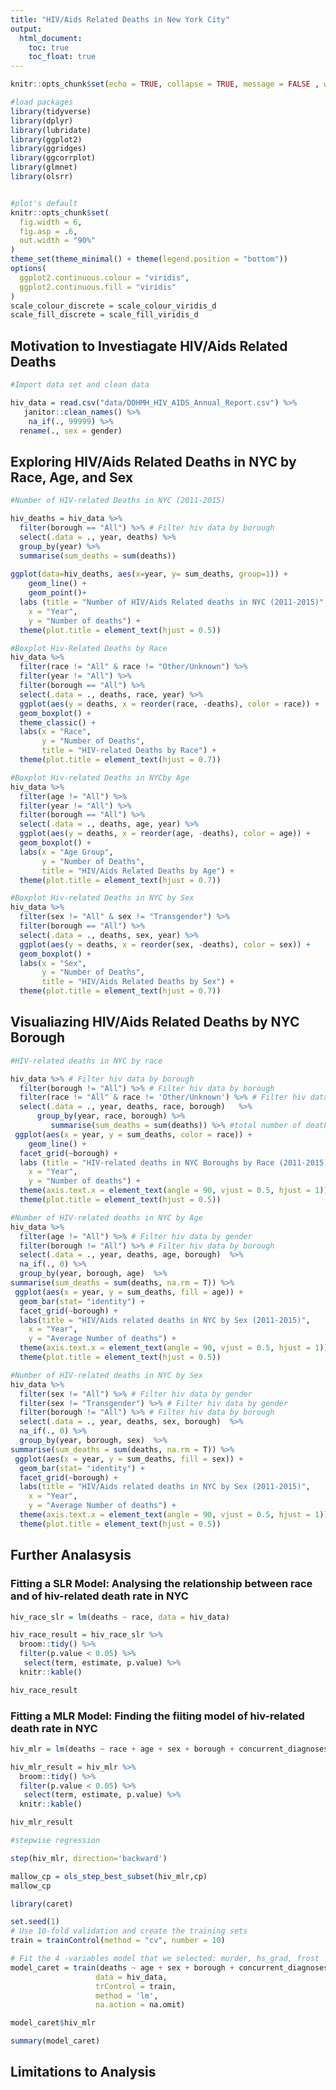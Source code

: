 ```yaml
---
title: "HIV/Aids Related Deaths in New York City"
output: 
  html_document:
    toc: true
    toc_float: true
---
```


```r
knitr::opts_chunk$set(echo = TRUE, collapse = TRUE, message = FALSE , warning = FALSE)

#load packages
library(tidyverse)
library(dplyr)
library(lubridate)
library(ggplot2)
library(ggridges)
library(ggcorrplot)
library(glmnet)
library(olsrr)


#plot's default
knitr::opts_chunk$set(
  fig.width = 6,
  fig.asp = .6,
  out.width = "90%"
)
theme_set(theme_minimal() + theme(legend.position = "bottom"))
options(
  ggplot2.continuous.colour = "viridis",
  ggplot2.continuous.fill = "viridis"
)
scale_colour_discrete = scale_colour_viridis_d
scale_fill_discrete = scale_fill_viridis_d

```

## Motivation to Investiagate HIV/Aids Related Deaths

```r
#Import data set and clean data

hiv_data = read.csv("data/DOHMH_HIV_AIDS_Annual_Report.csv") %>%
   janitor::clean_names() %>%
    na_if(., 99999) %>%
  rename(., sex = gender)

```

## Exploring HIV/Aids Related Deaths in NYC by Race, Age, and Sex

```r
#Number of HIV-related Deaths in NYC (2011-2015)

hiv_deaths = hiv_data %>% 
  filter(borough == "All") %>% # Filter hiv data by borough
  select(.data = ., year, deaths) %>%
  group_by(year) %>%
  summarise(sum_deaths = sum(deaths))
  
ggplot(data=hiv_deaths, aes(x=year, y= sum_deaths, group=1)) +
    geom_line() +
    geom_point()+
  labs (title = "Number of HIV/Aids Related deaths in NYC (2011-2015)",
    x = "Year",
    y = "Number of deaths") +
  theme(plot.title = element_text(hjust = 0.5))

```

```r
#Boxplot Hiv-Related Deaths by Race 
hiv_data %>% 
  filter(race != "All" & race != "Other/Unknown") %>% 
  filter(year != "All") %>% 
  filter(borough == "All") %>% 
  select(.data = ., deaths, race, year) %>% 
  ggplot(aes(y = deaths, x = reorder(race, -deaths), color = race)) +
  geom_boxplot() +
  theme_classic() +
  labs(x = "Race",
       y = "Number of Deaths",
       title = "HIV-related Deaths by Race") +
  theme(plot.title = element_text(hjust = 0.7))  

```


```r
#Boxplot Hiv-related Deaths in NYCby Age 
hiv_data %>% 
  filter(age != "All") %>% 
  filter(year != "All") %>%
  filter(borough == "All") %>% 
  select(.data = ., deaths, age, year) %>% 
  ggplot(aes(y = deaths, x = reorder(age, -deaths), color = age)) +
  geom_boxplot() +
  labs(x = "Age Group",
       y = "Number of Deaths",
       title = "HIV/Aids Related Deaths by Age") +
  theme(plot.title = element_text(hjust = 0.7))  

```

```r
#Boxplot Hiv-related Deaths in NYC by Sex 
hiv_data %>% 
  filter(sex != "All" & sex != "Transgender") %>% 
  filter(borough == "All") %>% 
  select(.data = ., deaths, sex, year) %>% 
  ggplot(aes(y = deaths, x = reorder(sex, -deaths), color = sex)) +
  geom_boxplot() +
  labs(x = "Sex",
       y = "Number of Deaths",
       title = "HIV/Aids Related Deaths by Sex") +
  theme(plot.title = element_text(hjust = 0.7))  
```

## Visualiazing HIV/Aids Related Deaths by NYC Borough


```r
#HIV-related deaths in NYC by race 

hiv_data %>% # Filter hiv data by borough
  filter(borough != "All") %>% # Filter hiv data by borough
  filter(race != "All" & race != 'Other/Unknown') %>% # Filter hiv data by race
  select(.data = ., year, deaths, race, borough)   %>% 
      group_by(year, race, borough) %>%
         summarise(sum_deaths = sum(deaths)) %>% #total number of deaths  
 ggplot(aes(x = year, y = sum_deaths, color = race)) +
    geom_line() +
  facet_grid(~borough) +
  labs (title = "HIV-related deaths in NYC Boroughs by Race (2011-2015)",  
    x = "Year",
    y = "Number of deaths") + 
  theme(axis.text.x = element_text(angle = 90, vjust = 0.5, hjust = 1)) +
  theme(plot.title = element_text(hjust = 0.5))  
```

```r
#Number of HIV-related deaths in NYC by Age
hiv_data %>% 
  filter(age != "All") %>% # Filter hiv data by gender
  filter(borough != "All") %>% # Filter hiv data by borough
  select(.data = ., year, deaths, age, borough)  %>%
  na_if(., 0) %>%
  group_by(year, borough, age)  %>%
summarise(sum_deaths = sum(deaths, na.rm = T)) %>%
 ggplot(aes(x = year, y = sum_deaths, fill = age)) +
  geom_bar(stat= "identity") +
  facet_grid(~borough) +
  labs(title = "HIV/Aids related deaths in NYC by Sex (2011-2015)",  
    x = "Year",
    y = "Average Number of deaths") + 
  theme(axis.text.x = element_text(angle = 90, vjust = 0.5, hjust = 1)) +
  theme(plot.title = element_text(hjust = 0.5))  
```

```r
#Number of HIV-related deaths in NYC by Sex 
hiv_data %>% 
  filter(sex != "All") %>% # Filter hiv data by gender
  filter(sex != "Transgender") %>% # Filter hiv data by gender
  filter(borough != "All") %>% # Filter hiv data by borough
  select(.data = ., year, deaths, sex, borough)  %>%
  na_if(., 0) %>%
  group_by(year, borough, sex)  %>%
summarise(sum_deaths = sum(deaths, na.rm = T)) %>%
 ggplot(aes(x = year, y = sum_deaths, fill = sex)) +
  geom_bar(stat= "identity") +
  facet_grid(~borough) +
  labs(title = "HIV/Aids related deaths in NYC by Sex (2011-2015)",  
    x = "Year",
    y = "Average Number of deaths") + 
  theme(axis.text.x = element_text(angle = 90, vjust = 0.5, hjust = 1)) +
  theme(plot.title = element_text(hjust = 0.5))  
```

## Further Analasysis

### Fitting a SLR Model: Analysing the relationship between race and of hiv-related death rate in NYC

```r
hiv_race_slr = lm(deaths ~ race, data = hiv_data)

hiv_race_result = hiv_race_slr %>% 
  broom::tidy() %>% 
  filter(p.value < 0.05) %>%
   select(term, estimate, p.value) %>%
  knitr::kable()

hiv_race_result 
```


### Fitting a MLR Model: Finding the fiiting model of hiv-related death rate in NYC


```r
hiv_mlr = lm(deaths ~ race + age + sex + borough + concurrent_diagnoses + x_linked_to_care_within_3_months, data = hiv_data)

hiv_mlr_result = hiv_mlr %>% 
  broom::tidy() %>% 
  filter(p.value < 0.05) %>%
   select(term, estimate, p.value) %>%
  knitr::kable()

hiv_mlr_result 

```

```r

#stepwise regression

step(hiv_mlr, direction='backward')

mallow_cp = ols_step_best_subset(hiv_mlr,cp)
mallow_cp

```

```r

library(caret)

set.seed(1)
# Use 10-fold validation and create the training sets
train = trainControl(method = "cv", number = 10)

# Fit the 4 -variables model that we selected: murder, hs_grad, frost
model_caret = train(deaths ~ age + sex + borough + concurrent_diagnoses + x_linked_to_care_within_3_months,
                   data = hiv_data,
                   trControl = train,
                   method = 'lm',
                   na.action = na.omit)

model_caret$hiv_mlr 

summary(model_caret)

```

## Limitations to Analysis

